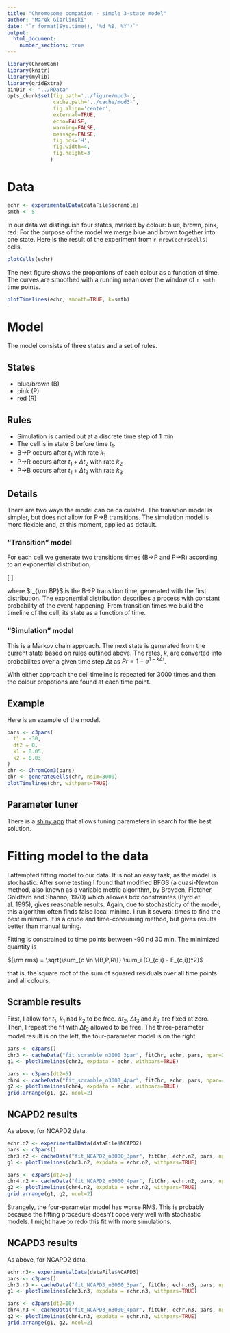 ```yaml
---
title: "Chromosome compation - simple 3-state model"
author: "Marek Gierlinski"
date: "`r format(Sys.time(), '%d %B, %Y')`"
output:
  html_document:
    number_sections: true
---
```



```r
library(ChromCom)
library(knitr)
library(mylib)
library(gridExtra)
binDir <- "../RData"
opts_chunk$set(fig.path='../figure/mpd3-', 
               cache.path='../cache/mod3-', 
               fig.align='center',
               external=TRUE,
               echo=FALSE,
               warning=FALSE,
               message=FALSE,
               fig.pos='H',
               fig.width=4,
               fig.height=3
              )
```

# Data

```r
echr <- experimentalData(dataFile$scramble)
smth <- 5
```

In our data we distinguish four states, marked by colour: blue, brown, pink, red. For the purpose of the model we merge blue and brown together into one state. Here is the result of the experiment from `r nrow(echr$cells)` cells.

```r
plotCells(echr)
```

The next figure shows the proportions of each colour as a function of time. The curves are smoothed with a running mean over the window of `r smth` time points.

```r
plotTimelines(echr, smooth=TRUE, k=smth)
```


# Model

The model consists of three states and a set of rules.

## States

* blue/brown (B)
* pink (P)
* red (R)
 
## Rules

- Simulation is carried out at a discrete time step of 1 min
- The cell is in state B before time $t_1$.
- B$\rightarrow$P occurs after $t_1$ with rate $k_1$
- P$\rightarrow$R occurs after $t_1 + \Delta t_2$ with rate $k_2$
- P$\rightarrow$B occurs after $t_1 + \Delta t_3$ with rate $k_3$

## Details

There are two ways the model can be calculated. The transition model is simpler, but does not allow for P$\rightarrow$B transitions. The simulation model is more flexible and, at this moment, applied as default.

### "Transition" model

For each cell we generate two transitions times (B$\rightarrow$P and P$\rightarrow$R) according to an exponential distribution, 

\[
\begin{eqnarray}
Pr(B \rightarrow P; t) & = & 1 - e^{-k_1 (t - t_1)} \\
Pr(P \rightarrow R; t) & = & 1 - e^{-k_2 \left[t - (t_1 + t_{\rm BP} + \Delta t_2\right]}
\end{eqnarray}
\]

where $t_{\rm BP}$ is the B$\rightarrow$P transition time, generated with the first distribution. The exponential distribution describes a process with constant probability of the event happening. From transition times we build the timeline of the cell, its state as a function of time. 

### "Simulation" model

This is a Markov chain approach. The next state is generated from the current state based on rules outlined above. The rates, $k$, are converted into probabilites over a given time step $\Delta t$ as $Pr = 1 - e^{1 - k\Delta t}$.

With either approach the cell timeline is repeated for 3000 times and then the colour propotions are found at each time point.

## Example

Here is an example of the model.

```r
pars <- c3pars(
  t1 = -30,
  dt2 = 0,
  k1 = 0.05,
  k2 = 0.03
)
chr <- ChromCom3(pars)
chr <- generateCells(chr, nsim=3000)
plotTimelines(chr, withpars=TRUE)
```

## Parameter tuner

There is a [shiny app](https://shiny.compbio.dundee.ac.uk/marek_chromcom/param_tuner/) that allows tuning parameters in search for the best solution.

# Fitting model to the data

I attempted fitting model to our data. It is not an easy task, as the model is stochastic. After some testing I found that modified BFGS (a quasi-Newton method, also known as a variable metric algorithm, by Broyden, Fletcher, Goldfarb and Shanno, 1970) which allowes box constraintes (Byrd et. al. 1995), gives reasonable results. Again, due to stochasticity of the model, this algorithm often finds false local minima. I run it several times to find the best minimum. It is a crude and time-consuming method, but gives results better than manual tuning.

Fitting is constrained to time points between -90 nd 30 min. The minimized quantity is

${\rm rms} = \sqrt{\sum_{c \in \{B,P,R\}} \sum_i (O_{c,i} - E_{c,i})^2}$

that is, the square root of the sum of squared residuals over all time points and all colours.

## Scramble results

First, I allow for $t_1$, $k_1$ nad $k_2$ to be free. $\Delta t_2$, $\Delta t_3$ and $k_3$ are fixed at zero. Then, I repeat the fit with $\Delta t_2$ allowed to be free. The three-parameter model result is on the left, the four-parameter model is on the right.

```r
pars <- c3pars()
chr3 <- cacheData("fit_scramble_n3000_3par", fitChr, echr, pars, npar=3, nsim=3000, ntry=16, binDir=binDir)
g1 <- plotTimelines(chr3, expdata = echr, withpars=TRUE)

pars <- c3pars(dt2=5)
chr4 <- cacheData("fit_scramble_n3000_4par", fitChr, echr, pars, npar=4, nsim=3000, ntry=16, binDir=binDir)
g2 <- plotTimelines(chr4, expdata = echr, withpars=TRUE)
grid.arrange(g1, g2, ncol=2)
```

## NCAPD2 results

As above, for NCAPD2 data.

```r
echr.n2 <- experimentalData(dataFile$NCAPD2)
pars <- c3pars()
chr3.n2 <- cacheData("fit_NCAPD2_n3000_3par", fitChr, echr.n2, pars, npar=3, nsim=3000, ntry=16, binDir=binDir)
g1 <- plotTimelines(chr3.n2, expdata = echr.n2, withpars=TRUE)

pars <- c3pars(dt2=5)
chr4.n2 <- cacheData("fit_NCAPD2_n3000_4par", fitChr, echr.n2, pars, npar=4, nsim=3000, ntry=16, binDir=binDir)
g2 <- plotTimelines(chr4.n2, expdata = echr.n2, withpars=TRUE)
grid.arrange(g1, g2, ncol=2)
```

Strangely, the four-parameter model has worse RMS. This is probably because the fitting procedure doesn't cope very well with stochastic models. I might have to redo this fit with more simulations.

## NCAPD3 results

As above, for NCAPD2 data.

```r
echr.n3<- experimentalData(dataFile$NCAPD3)
pars <- c3pars()
chr3.n3 <- cacheData("fit_NCAPD3_n3000_3par", fitChr, echr.n3, pars, npar=3, nsim=3000, ntry=16, binDir=binDir)
g1 <- plotTimelines(chr3.n3, expdata = echr.n3, withpars=TRUE)

pars <- c3pars(dt2=10)
chr4.n3 <- cacheData("fit_NCAPD3_n3000_4par", fitChr, echr.n3, pars, npar=4, nsim=3000, ntry=16, binDir=binDir)
g2 <- plotTimelines(chr4.n3, expdata = echr.n3, withpars=TRUE)
grid.arrange(g1, g2, ncol=2)
```

